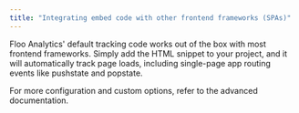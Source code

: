 ```yaml
---
title: "Integrating embed code with other frontend frameworks (SPAs)"
---
```


Floo Analytics' default tracking code works out of the box with most frontend frameworks. Simply add the HTML snippet to your project, and it will automatically track page loads, including single-page app routing events like pushstate and popstate.

For more configuration and custom options, refer to the advanced documentation.